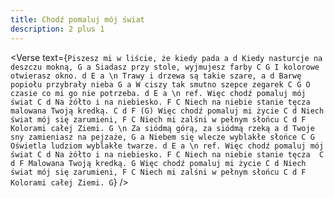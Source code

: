 ```yaml
---
title: Chodź pomaluj mój świat
description: 2 plus 1
---
```



<Verse
  text={`
Piszesz mi w liście, że kiedy pada a d
Kiedy nasturcje na deszczu mokną, G a
Siadasz przy stole, wyjmujesz farby C G
I kolorowe otwierasz okno. d E a
\n
Trawy i drzewa są takie szare, a d
Barwę popiołu przybrały nieba G a
W ciszy tak smutno szepce zegarek C G
O czasie co mi go nie potrzeba. d E a
\n
ref.
Więc chodź pomaluj mój świat C d
Na żółto i na niebiesko. F C
Niech na niebie stanie tęcza malowana Twoją kredką. C d F (G)
Więc chodź pomaluj mi życie C d
Niech świat mój się zarumieni, F C
Niech mi zalśni w pełnym słońcu C d F
Kolorami całej Ziemi. G
\n
Za siódmą górą, za siódmą rzeką a d
Twoje sny zamieniasz na pejzaże, G a
Niebem się wlecze wyblakłe słońce C G
Oświetla ludziom wyblakłe twarze. d E a
\n
ref.
Więc chodź pomaluj mój świat C d
Na żółto i na niebiesko. F C
Niech na niebie stanie tęcza  C d F
Malowana Twoją kredką. G
Więc chodź pomaluj mi życie C d
Niech świat mój się zarumieni, F C
Niech mi zalśni w pełnym słońcu C d F
Kolorami całej Ziemi. G
`}
/>
